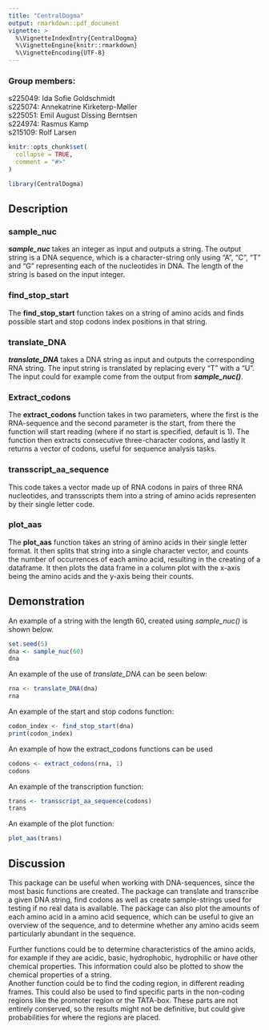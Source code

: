 ```yaml
---
title: "CentralDogma"
output: rmarkdown::pdf_document
vignette: >
  %\VignetteIndexEntry{CentralDogma}
  %\VignetteEngine{knitr::rmarkdown}
  %\VignetteEncoding{UTF-8}
---
```


### Group members:

s225049: Ida Sofie Goldschmidt\
s225074: Annekatrine Kirketerp-Møller\
s225051: Emil August Dissing Berntsen\
s224974: Rasmus Kamp\
s215109: Rolf Larsen

```r
knitr::opts_chunk$set(
  collapse = TRUE,
  comment = "#>"
)
```

```r
library(CentralDogma)
```

## Description

### sample_nuc

***sample_nuc*** takes an integer as input and outputs a string. The output string is a DNA sequence, which is a character-string only using "A", "C", "T" and "G" representing each of the nucleotides in DNA. The length of the string is based on the input integer.

### find_stop_start

The **find_stop_start** function takes on a string of amino acids and finds possible start and stop codons index positions in that string.

### translate_DNA

***translate_DNA*** takes a DNA string as input and outputs the corresponding RNA string. The input string is translated by replacing every "T" with a "U". The input could for example come from the output from ***sample_nuc()***.

### Extract_codons

The **extract_codons** function takes in two parameters, where the first is the RNA-sequence and the second parameter is the start, from there the function will start reading (where if no start is specified, default is 1). The function then extracts consecutive three-character codons, and lastly It returns a vector of codons, useful for sequence analysis tasks.

### transscript_aa_sequence

This code takes a vector made up of RNA codons in pairs of three RNA nucleotides, and transscripts them into a string of amino acids representen by their single letter code.

### plot_aas

The **plot_aas** function takes an string of amino acids in their single letter format. It then splits that string into a single character vector, and counts the number of occurrences of each amino acid, resulting in the creating of a dataframe. It then plots the data frame in a column plot with the x-axis being the amino acids and the y-axis being their counts.

## Demonstration

An example of a string with the length 60, created using *sample_nuc()* is shown below.

```r
set.seed(5)
dna <- sample_nuc(60)
dna
```

An example of the use of *translate_DNA* can be seen below:

```r
rna <- translate_DNA(dna)
rna
```

An example of the start and stop codons function:

```r
codon_index <- find_stop_start(dna)
print(codon_index)
```

An example of how the extract_codons functions can be used

```r
codons <- extract_codons(rna, 1)
codons
```

An example of the transcription function:

```r
trans <- transscript_aa_sequence(codons)
trans
```

An example of the plot function:

```r
plot_aas(trans)
```

## Discussion

This package can be useful when working with DNA-sequences, since the most basic functions are created. The package can translate and transcribe a given DNA string, find codons as well as create sample-strings used for testing if no real data is available. The package can also plot the amounts of each amino acid in a amino acid sequence, which can be useful to give an overview of the sequence, and to determine whether any amino acids seem particularly abundant in the sequence.

Further functions could be to determine characteristics of the amino acids, for example if they are acidic, basic, hydrophobic, hydrophilic or have other chemical properties. This information could also be plotted to show the chemical properties of a string.\
Another function could be to find the coding region, in different reading frames. This could also be used to find specific parts in the non-coding regions like the promoter region or the TATA-box. These parts are not entirely conserved, so the results might not be definitive, but could give probabilities for where the regions are placed.
